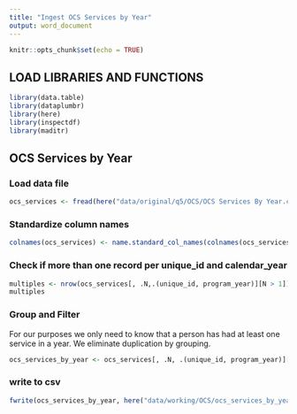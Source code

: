 ```yaml
---
title: "Ingest OCS Services by Year"
output: word_document
---
```


```r
knitr::opts_chunk$set(echo = TRUE)
```

## LOAD LIBRARIES AND FUNCTIONS
```r
library(data.table)
library(dataplumbr)
library(here)
library(inspectdf)
library(maditr)
```

## OCS Services by Year
### Load data file
```r
ocs_services <- fread(here("data/original/q5/OCS/OCS Services By Year.csv"), colClasses = "character")
```

### Standardize column names
```r
colnames(ocs_services) <- name.standard_col_names(colnames(ocs_services))
```

### Check if more than one record per unique_id and calendar_year
```r
multiples <- nrow(ocs_services[, .N,.(unique_id, program_year)][N > 1])
multiples
```

### Group and Filter
For our purposes we only need to know that a person has had at least one service in a year. We eliminate duplication by grouping.
```r
ocs_services_by_year <- ocs_services[, .N, .(unique_id, program_year)][, .(unique_id, program_year)]
```

### write to csv
```r
fwrite(ocs_services_by_year, here("data/working/OCS/ocs_services_by_year.csv"))
```
